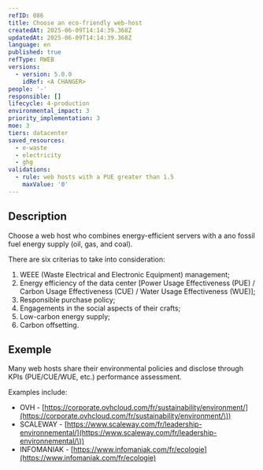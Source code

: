 ```yaml
---
refID: 086
title: Choose an eco-friendly web-host
createdAt: 2025-06-09T14:14:39.368Z
updatedAt: 2025-06-09T14:14:39.368Z
language: en
published: true
refType: RWEB
versions:
  - version: 5.0.0
    idRef: <A CHANGER>
people: '-'
responsible: []
lifecycle: 4-production
environmental_impact: 3
priority_implementation: 3
moe: 3
tiers: datacenter
saved_resources:
  - e-waste
  - electricity
  - ghg
validations:
  - rule: web hosts with a PUE greater than 1.5
    maxValue: '0'
---
```


## Description

Choose a web host who combines energy-efficient servers with a ano fossil fuel energy supply (oil, gas, and coal). 

There are six criterias to take into consideration:

1. WEEE (Waste Electrical and Electronic Equipment) management;
2. Energy efficiency of the data center \[Power Usage Effectiveness (PUE) / Carbon Usage Effectiveness (CUE) / Water Usage Effectiveness (WUE)];
3. Responsible purchase policy;
4. Engagements in the social aspects of their crafts;
5. Low-carbon energy supply;
6. Carbon offsetting.

## Exemple

Many web hosts share their environmental policies and disclose through KPIs (PUE/CUE/WUE, etc.) performance assessment. 

Examples include:

* OVH - [https://corporate.ovhcloud.com/fr/sustainability/environment/](https://corporate.ovhcloud.com/fr/sustainability/environment/\))
* SCALEWAY - [https://www.scaleway.com/fr/leadership-environnemental/](https://www.scaleway.com/fr/leadership-environnemental/\))
* INFOMANIAK - [https://www.infomaniak.com/fr/ecologie](https://www.infomaniak.com/fr/ecologie) 
